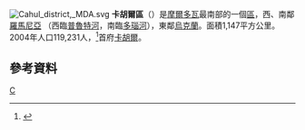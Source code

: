 [[File:Cahul_district,_MDA.svg|right]]
'''卡胡爾區'''（{{lang-ro|Raionul Cahul}}）是[[摩爾多瓦|摩爾多瓦]]最南部的一個[[摩爾多瓦行政區劃|區]]，西、南鄰[[羅馬尼亞|羅馬尼亞]] （西臨[[普魯特河|普魯特河]]，南臨[[多瑙河|多瑙河]]），東鄰[[烏克蘭|烏克蘭]]。面積1,147平方公里。2004年人口119,231人，<ref>{{Cite web |url=http://www.statistica.md/recensamint/Toate%20recensaminteleRne_ro.xls |title=2004年人口普查 |accessdate=2008-09-28 |archive-date=2008-11-18 |archive-url=https://web.archive.org/web/20081118145747/http://www.statistica.md/recensamint/Toate%20recensaminteleRne_ro.xls |dead-url=yes }}</ref>首府[[卡胡爾|卡胡爾]]。

== 參考資料 ==
{{reflist|2}}

{{摩爾多瓦行政區劃}}
{{Authority control}}

[[Category:摩爾多瓦行政區劃|C]]